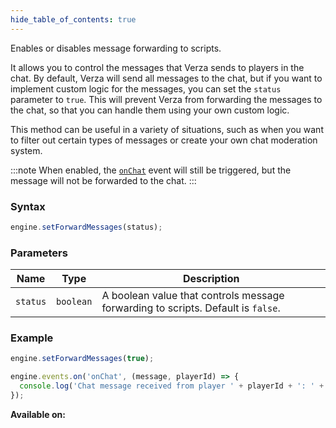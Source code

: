 ```yaml
---
hide_table_of_contents: true
---
```



Enables or disables message forwarding to scripts.

It allows you to control the messages that Verza sends to players in the chat. By default, Verza will send all messages to the chat, but if you want to implement custom logic for the messages, you can set the `status` parameter to `true`. This will prevent Verza from forwarding the messages to the chat, so that you can handle them using your own custom logic.

This method can be useful in a variety of situations, such as when you want to filter out certain types of messages or create your own chat moderation system.

:::note
When enabled, the [`onChat`](/sdk/events/chat/onChat) event will still be triggered, but the message will not be forwarded to the chat.
:::

### Syntax

```js
engine.setForwardMessages(status);
```

### Parameters

| Name     | Type      | Description                                                                      |
| -------- | --------- | -------------------------------------------------------------------------------- |
| `status` | `boolean` | A boolean value that controls message forwarding to scripts. Default is `false`. |

### Example

```js
engine.setForwardMessages(true);

engine.events.on('onChat', (message, playerId) => {
  console.log('Chat message received from player ' + playerId + ': ' + message);
});
```

**Available on:** <WebsocketServerTag />
